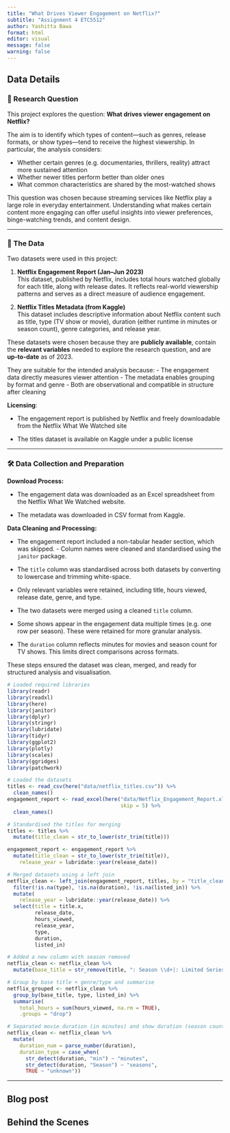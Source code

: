 ```yaml
---
title: "What Drives Viewer Engagement on Netflix?"
subtitle: "Assignment 4 ETC5512"
author: Yashitta Bawa
format: html
editor: visual
message: false
warning: false
---
```


::: panel-tabset
<!-- Task 1 Tab: Data and Documenting -->

## Data Details

### 🧠 Research Question

This project explores the question: **What drives viewer engagement on Netflix?**

The aim is to identify which types of content—such as genres, release formats, or show types—tend to receive the highest viewership. In particular, the analysis considers:

-   Whether certain genres (e.g. documentaries, thrillers, reality) attract more sustained attention\
-   Whether newer titles perform better than older ones\
-   What common characteristics are shared by the most-watched shows

This question was chosen because streaming services like Netflix play a large role in everyday entertainment. Understanding what makes certain content more engaging can offer useful insights into viewer preferences, binge-watching trends, and content design.

------------------------------------------------------------------------

### 📁 The Data

Two datasets were used in this project:

1.  **Netflix Engagement Report (Jan–Jun 2023)**\
    This dataset, published by Netflix, includes total hours watched globally for each title, along with release dates. It reflects real-world viewership patterns and serves as a direct measure of audience engagement.

2.  **Netflix Titles Metadata (from Kaggle)**\
    This dataset includes descriptive information about Netflix content such as title, type (TV show or movie), duration (either runtime in minutes or season count), genre categories, and release year.

These datasets were chosen because they are **publicly available**, contain the **relevant variables** needed to explore the research question, and are **up-to-date** as of 2023.

They are suitable for the intended analysis because: - The engagement data directly measures viewer attention - The metadata enables grouping by format and genre - Both are observational and compatible in structure after cleaning

**Licensing**:

-   The engagement report is published by Netflix and freely downloadable from the Netflix What We Watched site

-   The titles dataset is available on Kaggle under a public license

------------------------------------------------------------------------

### 🛠️ Data Collection and Preparation

**Download Process:**

-   The engagement data was downloaded as an Excel spreadsheet from the Netflix What We Watched website.

-   The metadata was downloaded in CSV format from Kaggle.

**Data Cleaning and Processing:**

-   The engagement report included a non-tabular header section, which was skipped. - Column names were cleaned and standardised using the `janitor` package.

-   The `title` column was standardised across both datasets by converting to lowercase and trimming white-space.

-   Only relevant variables were retained, including title, hours viewed, release date, genre, and type.

-   The two datasets were merged using a cleaned `title` column.

-   Some shows appear in the engagement data multiple times (e.g. one row per season). These were retained for more granular analysis.

-   The `duration` column reflects minutes for movies and season count for TV shows. This limits direct comparisons across formats.

These steps ensured the dataset was clean, merged, and ready for structured analysis and visualisation.

```r
# Loaded required libraries
library(readr)
library(readxl)
library(here)
library(janitor)
library(dplyr)
library(stringr)
library(lubridate)
library(tidyr)
library(ggplot2)
library(plotly)
library(scales)
library(ggridges)
library(patchwork)

# Loaded the datasets
titles <- read_csv(here("data/netflix_titles.csv")) %>% 
  clean_names()
engagement_report <- read_excel(here("data/Netflix_Engagement_Report.xlsx"), 
                                     skip = 5) %>% 
  clean_names()

# Standardised the titles for merging
titles <- titles %>%
  mutate(title_clean = str_to_lower(str_trim(title)))

engagement_report <- engagement_report %>%
  mutate(title_clean = str_to_lower(str_trim(title)),
    release_year = lubridate::year(release_date))

# Merged datasets using a left join
netflix_clean <- left_join(engagement_report, titles, by = "title_clean") %>%
  filter(!is.na(type), !is.na(duration), !is.na(listed_in)) %>%
  mutate(
    release_year = lubridate::year(release_date)) %>%
  select(title = title.x,
         release_date,
         hours_viewed,
         release_year,
         type, 
         duration, 
         listed_in)

# Added a new column with season removed
netflix_clean <- netflix_clean %>%
  mutate(base_title = str_remove(title, ": Season \\d+|: Limited Series"))

# Group by base title + genre/type and summarise
netflix_grouped <- netflix_clean %>%
  group_by(base_title, type, listed_in) %>%
  summarise(
    total_hours = sum(hours_viewed, na.rm = TRUE),
    .groups = "drop")

# Separated movie duration (in minutes) and show duration (season count)
netflix_clean <- netflix_clean %>%
  mutate(
    duration_num = parse_number(duration),
    duration_type = case_when(
      str_detect(duration, "min") ~ "minutes",
      str_detect(duration, "Season") ~ "seasons",
      TRUE ~ "unknown"))
```

------------------------------------------------------------------------

<!-- Task 2 Tab: Writing your blogpost -->

## Blog post

<!-- Task 3 Tab: Behind the Scenes -  -->

## Behind the Scenes

:::
